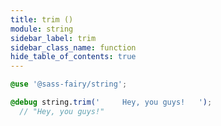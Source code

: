 ```yaml
---
title: trim ()
module: string
sidebar_label: trim
sidebar_class_name: function
hide_table_of_contents: true
---
```


<DocPage spec={Spec} />

```scss
@use '@sass-fairy/string';

@debug string.trim('     Hey, you guys!   ');
  // "Hey, you guys!"
```
